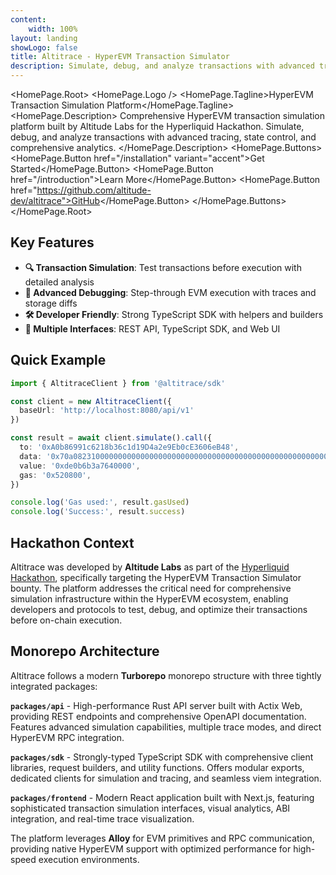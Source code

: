 ```yaml
---
content:
    width: 100%
layout: landing
showLogo: false
title: Altitrace - HyperEVM Transaction Simulator
description: Simulate, debug, and analyze transactions with advanced tracing, state control, and comprehensive analytics.
---
```



<HomePage.Root>
  <HomePage.Logo />
  <HomePage.Tagline>HyperEVM Transaction Simulation Platform</HomePage.Tagline>
  <HomePage.Description>
    Comprehensive HyperEVM transaction simulation platform built by Altitude Labs for the Hyperliquid Hackathon. 
    Simulate, debug, and analyze transactions with advanced tracing, state control, and comprehensive analytics.
  </HomePage.Description>
  <HomePage.Buttons>
    <HomePage.Button href="/installation" variant="accent">Get Started</HomePage.Button>
    <HomePage.Button href="/introduction">Learn More</HomePage.Button>
    <HomePage.Button href="https://github.com/altitude-dev/altitrace">GitHub</HomePage.Button>
  </HomePage.Buttons>
</HomePage.Root>

## Key Features

- **🔍 Transaction Simulation**: Test transactions before execution with detailed analysis
- **🐛 Advanced Debugging**: Step-through EVM execution with traces and storage diffs  
- **🛠️ Developer Friendly**: Strong TypeScript SDK with helpers and builders
- **🎯 Multiple Interfaces**: REST API, TypeScript SDK, and Web UI

## Quick Example

```typescript
import { AltitraceClient } from '@altitrace/sdk'

const client = new AltitraceClient({
  baseUrl: 'http://localhost:8080/api/v1'
})

const result = await client.simulate().call({
  to: '0xA0b86991c6218b36c1d19D4a2e9Eb0cE3606eB48',
  data: '0x70a082310000000000000000000000000000000000000000000000000000000000000000',
  value: '0xde0b6b3a7640000',
  gas: '0x520800',
})

console.log('Gas used:', result.gasUsed)
console.log('Success:', result.success)
```

## Hackathon Context

Altitrace was developed by **Altitude Labs** as part of the [Hyperliquid Hackathon](https://taikai.network/en/hl-hackathon-organizers/hackathons/hl-hackathon/overview), specifically targeting the HyperEVM Transaction Simulator bounty. The platform addresses the critical need for comprehensive simulation infrastructure within the HyperEVM ecosystem, enabling developers and protocols to test, debug, and optimize their transactions before on-chain execution.

## Monorepo Architecture

Altitrace follows a modern **Turborepo** monorepo structure with three tightly integrated packages:

**`packages/api`** - High-performance Rust API server built with Actix Web, providing REST endpoints and comprehensive OpenAPI documentation. Features advanced simulation capabilities, multiple trace modes, and direct HyperEVM RPC integration.

**`packages/sdk`** - Strongly-typed TypeScript SDK with comprehensive client libraries, request builders, and utility functions. Offers modular exports, dedicated clients for simulation and tracing, and seamless viem integration.

**`packages/frontend`** - Modern React application built with Next.js, featuring sophisticated transaction simulation interfaces, visual analytics, ABI integration, and real-time trace visualization.

The platform leverages **Alloy** for EVM primitives and RPC communication, providing native HyperEVM support with optimized performance for high-speed execution environments.